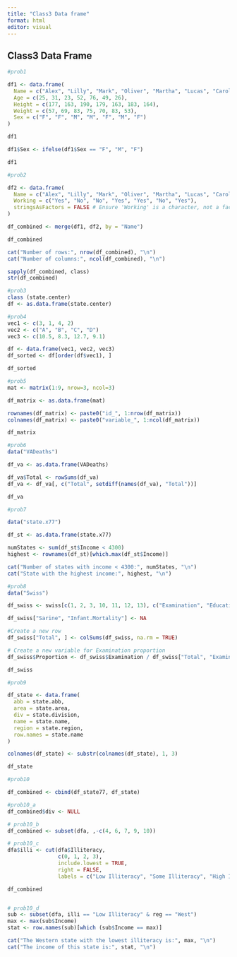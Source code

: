 ```yaml
---
title: "Class3 Data frame"
format: html
editor: visual
---
```


## Class3 Data Frame

```r
#prob1

df1 <- data.frame(
  Name = c("Alex", "Lilly", "Mark", "Oliver", "Martha", "Lucas", "Caroline"),
  Age = c(25, 31, 23, 52, 76, 49, 26),
  Height = c(177, 163, 190, 179, 163, 183, 164),
  Weight = c(57, 69, 83, 75, 70, 83, 53),
  Sex = c("F", "F", "M", "M", "F", "M", "F")
)

df1

df1$Sex <- ifelse(df1$Sex == "F", "M", "F")

df1

```

```r
#prob2

df2 <- data.frame(
  Name = c("Alex", "Lilly", "Mark", "Oliver", "Martha", "Lucas", "Caroline"),
  Working = c("Yes", "No", "No", "Yes", "Yes", "No", "Yes"),
  stringsAsFactors = FALSE # Ensure 'Working' is a character, not a factor
)

df_combined <- merge(df1, df2, by = "Name")

df_combined

cat("Number of rows:", nrow(df_combined), "\n")
cat("Number of columns:", ncol(df_combined), "\n")

sapply(df_combined, class)
str(df_combined) 
```

```r
#prob3
class (state.center)
df <- as.data.frame(state.center)

```

```r
#prob4
vec1 <- c(3, 1, 4, 2)
vec2 <- c("A", "B", "C", "D")
vec3 <- c(10.5, 8.3, 12.7, 9.1)

df <- data.frame(vec1, vec2, vec3)
df_sorted <- df[order(df$vec1), ]

df_sorted
```

```r
#prob5
mat <- matrix(1:9, nrow=3, ncol=3)

df_matrix <- as.data.frame(mat)

rownames(df_matrix) <- paste0("id_", 1:nrow(df_matrix))
colnames(df_matrix) <- paste0("variable_", 1:ncol(df_matrix))

df_matrix
```

```r
#prob6
data("VADeaths")

df_va <- as.data.frame(VADeaths)

df_va$Total <- rowSums(df_va)
df_va <- df_va[, c("Total", setdiff(names(df_va), "Total"))]

df_va
```

```r
#prob7

data("state.x77")

df_st <- as.data.frame(state.x77)

numStates <- sum(df_st$Income < 4300)
highest <- rownames(df_st)[which.max(df_st$Income)]

cat("Number of states with income < 4300:", numStates, "\n")
cat("State with the highest income:", highest, "\n")

```

```r
#prob8
data("Swiss")

df_swiss <- swiss[c(1, 2, 3, 10, 11, 12, 13), c("Examination", "Education", "Infant.Mortality")]

df_swiss["Sarine", "Infant.Mortality"] <- NA

#Create a new row
df_swiss["Total", ] <- colSums(df_swiss, na.rm = TRUE)

# Create a new variable for Examination proportion
df_swiss$Proportion <- df_swiss$Examination / df_swiss["Total", "Examination"]

df_swiss
```

```r
#prob9

df_state <- data.frame(
  abb = state.abb,
  area = state.area,
  div = state.division,
  name = state.name,
  region = state.region,
  row.names = state.name
)

colnames(df_state) <- substr(colnames(df_state), 1, 3)

df_state
```

```r
#prob10

df_combined <- cbind(df_state77, df_state)

#prob10_a
df_combined$div <- NULL

# prob10_b
df_combined <- subset(dfa, ,-c(4, 6, 7, 9, 10))

# prob10_c
dfa$illi <- cut(dfa$Illiteracy,
                c(0, 1, 2, 3),
                include.lowest = TRUE,
                right = FALSE,
                labels = c("Low Illiteracy", "Some Illiteracy", "High Illliteracy"))

df_combined


# prob10_d
sub <- subset(dfa, illi == "Low Illiteracy" & reg == "West")
max <- max(sub$Income)
stat <- row.names(sub)[which (sub$Income == max)]

cat("The Western state with the lowest illiteracy is:", max, "\n")
cat("The income of this state is:", stat, "\n")
```

